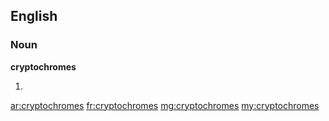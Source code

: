 ==English==

===Noun===
'''cryptochromes'''

# {{plural of|cryptochrome}}

[[ar:cryptochromes]]
[[fr:cryptochromes]]
[[mg:cryptochromes]]
[[my:cryptochromes]]